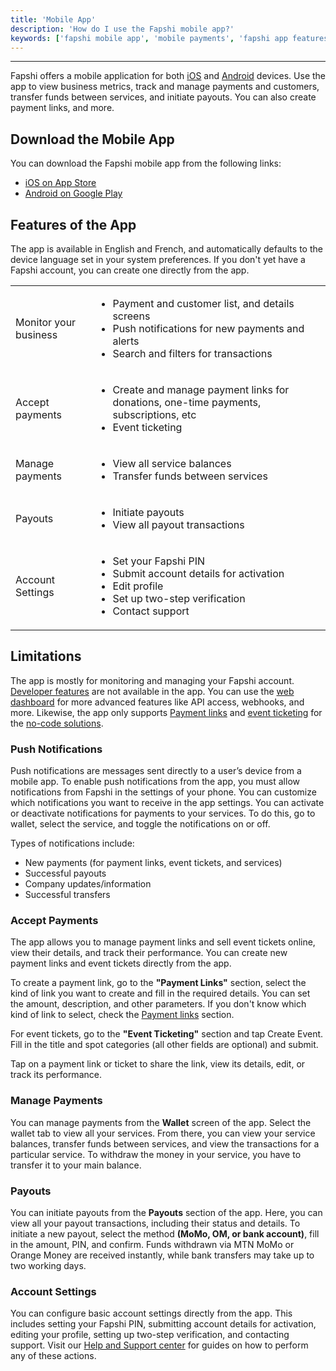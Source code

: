 ---
title: 'Mobile App'
description: 'How do I use the Fapshi mobile app?'
keywords: ['fapshi mobile app', 'mobile payments', 'fapshi app features', 'fapshi account', 'mobile app setup']
---

---

Fapshi offers a mobile application for both [iOS](https://apps.apple.com/ng/app/fapshi/id6443700859) and [Android](https://play.google.com/store/apps/details?id=com.fapshi) devices. Use the app to view business metrics, track and manage payments and customers, transfer funds between services, and initiate payouts. You can also create payment links, and more.

## Download the Mobile App

You can download the Fapshi mobile app from the following links:

- [iOS on App Store](https://apps.apple.com/ng/app/fapshi/id6443700859)
- [Android on Google Play](https://play.google.com/store/apps/details?id=com.fapshi)


## Features of the App

The app is available in English and French, and automatically defaults to the device language set in your system preferences. If you don't yet have a Fapshi account, you can create one directly from the app.

|                       |                                                                 |
|-----------------------|-----------------------------------------------------------------|
| Monitor your business | <ul><li>Payment and customer list, and details screens</li><li>Push notifications for new payments and alerts</li><li>Search and filters for transactions</li></ul> |
| Accept payments       | <ul><li>Create and manage payment links for donations, one-time payments, subscriptions, etc</li><li>Event ticketing</li></ul> |
| Manage payments       | <ul><li>View all service balances</li><li>Transfer funds between services</li></ul> |
| Payouts               | <ul><li>Initiate payouts</li><li>View all payout transactions</li></ul> |
| Account Settings      | <ul><li>Set your Fapshi PIN</li><li>Submit account details for activation</li><li>Edit profile</li><li>Set up two-step verification</li><li>Contact support</li></ul> |

## Limitations

The app is mostly for monitoring and managing your Fapshi account. [Developer features](/en/api-reference/) are not available in the app. You can use the [web dashboard](https://dashboard.fapshi.com) for more advanced features like API access, webhooks, and more. Likewise, the app only supports [Payment links](https://fapshi.com/en/products/payment-links) and [event ticketing](https://fapshi.com/en/products/iventily) for the [no-code solutions](/en/guides/no-code-solutions).

### Push Notifications

Push notifications are messages sent directly to a user’s device from a mobile app. To enable push notifications from the app, you must allow notifications from Fapshi in the settings of your phone. You can customize which notifications you want to receive in the app settings. You can activate or deactivate notifications for payments to your services. To do this, go to wallet, select the service, and toggle the notifications on or off.

Types of notifications include:

- New payments (for payment links, event tickets, and services)
- Successful payouts
- Company updates/information
- Successful transfers

### Accept Payments

The app allows you to manage payment links and sell event tickets online, view their details, and track their performance. You can create new payment links and event tickets directly from the app.

To create a payment link, go to the **"Payment Links"** section, select the kind of link you want to create and fill in the required details. You can set the amount, description, and other parameters.
<Info>If you don't know which kind of link to select, check the [Payment links](/en/guides/no-code-solutions/payment-links) section.</Info> 

For event tickets, go to the **"Event Ticketing"** section and tap Create Event. Fill in the title and spot categories (all other fields are optional) and submit.

Tap on a payment link or ticket to share the link, view its details, edit, or track its performance.

### Manage Payments

You can manage payments from the **Wallet** screen of the app. Select the wallet tab to view all your services. From there, you can view your service balances, transfer funds between services, and view the transactions for a particular service.
<Note>To withdraw the money in your service, you have to transfer it to your main balance.</Note>


### Payouts

You can initiate payouts from the **Payouts** section of the app. Here, you can view all your payout transactions, including their status and details. To initiate a new payout, select the method **(MoMo, OM, or bank account)**, fill in the amount, PIN, and confirm.
<Note>Funds withdrawn via MTN MoMo or Orange Money are received instantly, while bank transfers may take up to two working days.</Note>


### Account Settings

You can configure basic account settings directly from the app. This includes setting your Fapshi PIN, submitting account details for activation, editing your profile, setting up two-step verification, and contacting support. Visit our [Help and Support center](https://fapshi.com/en/help-and-support) for guides on how to perform any of these actions.
